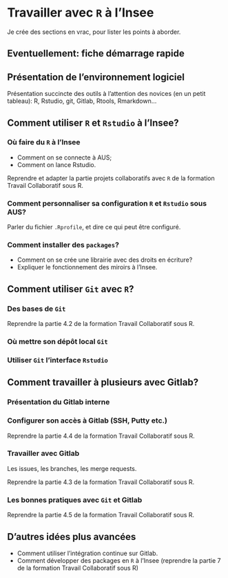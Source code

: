 # Travailler avec `R` à l'Insee

Je crée des sections en vrac, pour lister les points à aborder.

## Eventuellement: fiche démarrage rapide

## Présentation de l'environnement logiciel

Présentation succincte des outils à l'attention des novices (en un petit tableau): R, Rstudio, git, Gitlab, Rtools, Rmarkdown...


## Comment utiliser `R` et `Rstudio` à l'Insee?

### Où faire du `R` à l'Insee

* Comment on se connecte à AUS;
* Comment on lance Rstudio.

Reprendre et adapter la partie projets collaboratifs avec `R` de la formation Travail Collaboratif sous R.

### Comment personnaliser sa configuration `R` et `Rstudio` sous AUS?

Parler du fichier `.Rprofile`, et dire ce qui peut être configuré.

### Comment installer des `packages`?

* Comment on se crée une librairie avec des droits en écriture?
* Expliquer le fonctionnement des miroirs à l'Insee.

## Comment utiliser `Git` avec `R`?

### Des bases de `Git`

Reprendre la partie 4.2 de la formation Travail Collaboratif sous R.

### Où mettre son dépôt local `Git`

### Utiliser `Git` l'interface `Rstudio`

## Comment travailler à plusieurs avec Gitlab?

### Présentation du Gitlab interne

### Configurer son accès à Gitlab (SSH, Putty etc.)

Reprendre la partie 4.4 de la formation Travail Collaboratif sous R.

### Travailler avec Gitlab

Les issues, les branches, les merge requests.

Reprendre la partie 4.3 de la formation Travail Collaboratif sous R.

### Les bonnes pratiques avec `Git` et Gitlab

Reprendre la partie 4.5 de la formation Travail Collaboratif sous R.

## D'autres idées plus avancées

* Comment utiliser l'intégration continue sur Gitlab.
* Comment développer des packages en `R` à l'Insee (reprendre la partie 7 de la formation Travail Collaboratif sous R)

